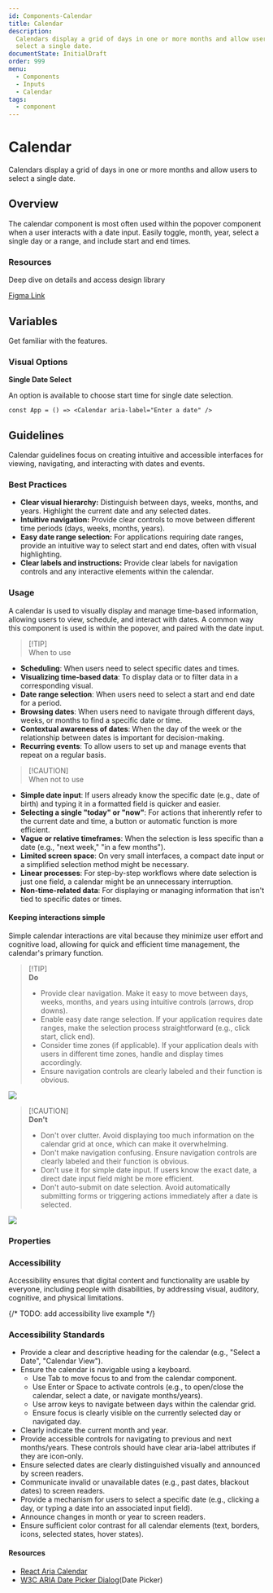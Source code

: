 ```yaml
---
id: Components-Calendar
title: Calendar
description:
  Calendars display a grid of days in one or more months and allow users to
  select a single date.
documentState: InitialDraft
order: 999
menu:
  - Components
  - Inputs
  - Calendar
tags:
  - component
---
```


# Calendar

Calendars display a grid of days in one or more months and allow users to select
a single date.

## Overview

The calendar component is most often used within the popover component when a
user interacts with a date input. Easily toggle, month, year, select a single
day or a range, and include start and end times.

### Resources

Deep dive on details and access design library

[Figma Link](https://www.figma.com/design/AvtPX6g7OGGCRvNlatGOIY/NIMBUS-design-system?node-id=4292-15537&m=dev)

## Variables

Get familiar with the features.

### Visual Options

**Single Date Select**

An option is available to choose start time for single date selection.

```jsx-live
const App = () => <Calendar aria-label="Enter a date" />
```

## Guidelines

Calendar guidelines focus on creating intuitive and accessible interfaces for
viewing, navigating, and interacting with dates and events.

### Best Practices

- **Clear visual hierarchy:** Distinguish between days, weeks, months, and
  years. Highlight the current date and any selected dates.
- **Intuitive navigation:** Provide clear controls to move between different
  time periods (days, weeks, months, years).
- **Easy date range selection:** For applications requiring date ranges, provide
  an intuitive way to select start and end dates, often with visual
  highlighting.
- **Clear labels and instructions:** Provide clear labels for navigation
  controls and any interactive elements within the calendar.

### Usage

A calendar is used to visually display and manage time-based information,
allowing users to view, schedule, and interact with dates. A common way this
component is used is within the popover, and paired with the date input.

> [!TIP]\
> When to use

- **Scheduling**: When users need to select specific dates and times.
- **Visualizing time-based data**: To display data or to filter data in a
  corresponding visual.
- **Date range selection**: When users need to select a start and end date for a
  period.
- **Browsing dates**: When users need to navigate through different days, weeks,
  or months to find a specific date or time.
- **Contextual awareness of dates**: When the day of the week or the
  relationship between dates is important for decision-making.
- **Recurring events**: To allow users to set up and manage events that repeat
  on a regular basis.

> [!CAUTION]\
> When not to use

- **Simple date input**: If users already know the specific date (e.g., date of
  birth) and typing it in a formatted field is quicker and easier.
- **Selecting a single "today" or "now"**: For actions that inherently refer to
  the current date and time, a button or automatic function is more efficient.
- **Vague or relative timeframes**: When the selection is less specific than a
  date (e.g., "next week," "in a few months").
- **Limited screen space**: On very small interfaces, a compact date input or a
  simplified selection method might be necessary.
- **Linear processes**: For step-by-step workflows where date selection is just
  one field, a calendar might be an unnecessary interruption.
- **Non-time-related data**: For displaying or managing information that isn't
  tied to specific dates or times.

#### Keeping interactions simple

Simple calendar interactions are vital because they minimize user effort and
cognitive load, allowing for quick and efficient time management, the calendar's
primary function.

> [!TIP]\
> **Do**
>
> - Provide clear navigation. Make it easy to move between days, weeks, months,
>   and years using intuitive controls (arrows, drop downs).
> - Enable easy date range selection. If your application requires date ranges,
>   make the selection process straightforward (e.g., click start, click end).
> - Consider time zones (if applicable). If your application deals with users in
>   different time zones, handle and display times accordingly.
> - Ensure navigation controls are clearly labeled and their function is
>   obvious.

![](/images/calendar/calendar-interactions-do.png)

> [!CAUTION]\
> **Don't**
>
> - Don't over clutter. Avoid displaying too much information on the calendar
>   grid at once, which can make it overwhelming.
> - Don't make navigation confusing. Ensure navigation controls are clearly
>   labeled and their function is obvious.
> - Don't use it for simple date input. If users know the exact date, a direct
>   date input field might be more efficient.
> - Don't auto-submit on date selection. Avoid automatically submitting forms or
>   triggering actions immediately after a date is selected.

![](/images/calendar/calendar-interactions-dont.png)

### Properties

<PropsTable id="Calendar" />

### Accessibility

Accessibility ensures that digital content and functionality are usable by
everyone, including people with disabilities, by addressing visual, auditory,
cognitive, and physical limitations.

{/* TODO: add accessibility live example */}

### Accessibility Standards

- Provide a clear and descriptive heading for the calendar (e.g., "Select a
  Date", "Calendar View").
- Ensure the calendar is navigable using a keyboard.
  - Use Tab to move focus to and from the calendar component.
  - Use Enter or Space to activate controls (e.g., to open/close the calendar,
    select a date, or navigate months/years).
  - Use arrow keys to navigate between days within the calendar grid.
  - Ensure focus is clearly visible on the currently selected day or navigated
    day.
- Clearly indicate the current month and year.
- Provide accessible controls for navigating to previous and next months/years.
  These controls should have clear aria-label attributes if they are icon-only.
- Ensure selected dates are clearly distinguished visually and announced by
  screen readers.
- Communicate invalid or unavailable dates (e.g., past dates, blackout dates) to
  screen readers.
- Provide a mechanism for users to select a specific date (e.g., clicking a day,
  or typing a date into an associated input field).
- Announce changes in month or year to screen readers.
- Ensure sufficient color contrast for all calendar elements (text, borders,
  icons, selected states, hover states).

#### Resources

- [React Aria Calendar](https://react-spectrum.adobe.com/react-aria/Calendar.html)
- [W3C ARIA Date Picker Dialog](https://www.w3.org/WAI/ARIA/apg/patterns/dialog-modal/examples/datepicker-dialog/#accessibilityfeatures)(Date
  Picker)
